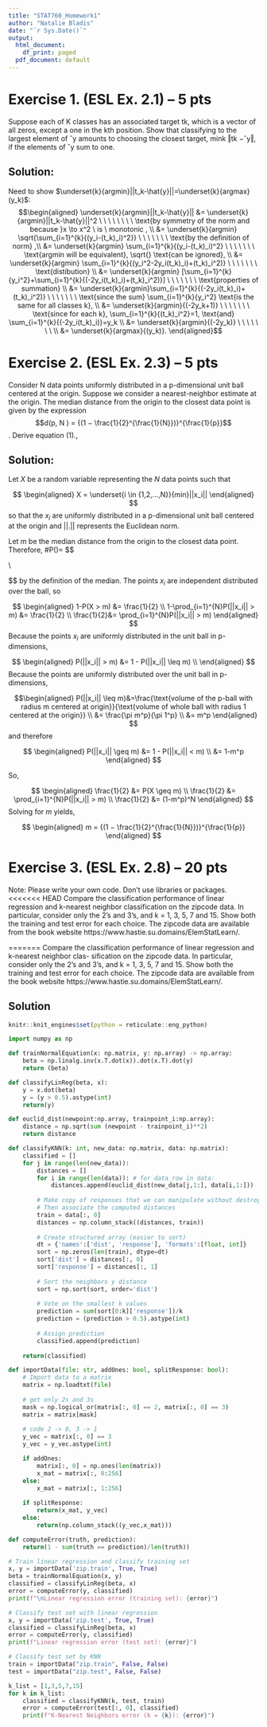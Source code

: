 ```yaml
---
title: "STAT760_Homework1"
author: "Natalie Bladis"
date: "`r Sys.Date()`"
output:
  html_document:
    df_print: paged
  pdf_document: default
---
```


# Exercise 1. (ESL Ex. 2.1) – 5 pts
Suppose each of K classes has an associated target tk, which is a vector of all zeros,
except a one in the kth position. Show that classifying to the largest element of ˆy amounts to choosing the closest target, mink ‖tk −ˆy‖, if the elements of ˆy sum to one.

## Solution:
Need to show $\underset{k}{argmin}||t_k-\hat{y}||=\underset{k}{argmax}(y_k)$:
$$\begin{aligned}
\underset{k}{argmin}||t_k-\hat{y}|| &= \underset{k}{argmin}||t_k-\hat{y}||^2 \ \ \ \ \ \ \ \  \text{by symmetry of the norm and because }x \to x^2 \ is  \ monotonic , \\
&= \underset{k}{argmin} \sqrt{\sum_{i=1}^{k}{(y_i-(t_k)_i)^2}} \ \ \ \ \ \ \ \text{by the definition of norm} ,\\
&= \underset{k}{argmin} \sum_{i=1}^{k}{(y_i-(t_k)_i)^2} \ \ \ \ \ \ \ \text{argmin will be equivalent}, \sqrt{} \text{can be ignored}, \\
&= \underset{k}{argmin} \sum_{i=1}^{k}{(y_i^2-2y_i(t_k)_i)+(t_k)_i^2)} \ \ \ \ \ \ \ \text{distibution} \\
&= \underset{k}{argmin} [\sum_{i=1}^{k}{y_i^2}+\sum_{i=1}^{k}{(-2y_i(t_k)_i)+(t_k)_i^2)}] \ \ \ \ \ \ \ \text{properties of summation} \\
&= \underset{k}{argmin}\sum_{i=1}^{k}{(-2y_i(t_k)_i)+(t_k)_i^2)} \ \ \ \ \ \ \ \text{since the sum} \sum_{i=1}^{k}{y_i^2} \text{is the same for all classes k}, \\
&= \underset{k}{argmin}{(-2y_k+1)} \ \ \ \ \ \ \ \text{since for each k}, \sum_{i=1}^{k}{(t_k)_i^2}=1, \text{and} \sum_{i=1}^{k}{(-2y_i(t_k)_i)}=y_k \\
&= \underset{k}{argmin}{(-2y_k)} \ \ \ \ \ \ \ \\
&= \underset{k}{argmax}{(y_k)}.
\end{aligned}$$

# Exercise 2. (ESL Ex. 2.3) – 5 pts
Consider N data points uniformly distributed in a p-dimensional unit ball centered at the origin. Suppose we consider a nearest-neighbor estimate at the origin. The median distance from the origin to the closest data point is given by the expression
$$d(p, N ) = {(1 − \frac{1}{2}^{\frac{1}{N}})}^{\frac{1}{p}}$$.
Derive equation (1).,

## Solution:

Let $X$ be a random variable representing the $N$ data points such that 

$$ \begin{aligned}
X = \underset{i \in {1,2,...,N}}{min}||x_i||
\end{aligned}
$$
so that the $x_i$ are uniformly distributed in a p-dimensional unit ball centered at the origin and $||.||$ represents the Euclidean norm. 

Let $m$ be the median distance from the origin to the closest data point. Therefore, 
#P(\text{All N points are further than m from the origin})=\frac{1}{2}
$$ \begin{aligned}
P(X \leq m) = \frac{1}{2} \\
1-P(X > m) = \frac{1}{2}
\end{aligned} \\

$$
by the definition of the median. The points $x_i$ are independent distributed over the ball, so

$$ \begin{aligned}
1-P(X > m) &= \frac{1}{2} \\
1-\prod_{i=1}^{N}P(||x_i|| > m) &= \frac{1}{2} \\
\frac{1}{2}&= \prod_{i=1}^{N}P(||x_i|| > m)
\end{aligned}
$$
Because the points $x_i$ are uniformly distributed in the unit ball in  p-dimensions, 

$$ \begin{aligned}
P(||x_i|| > m) &= 1 - P(||x_i|| \leq m) \\
\end{aligned}
$$
Because the points are uniformly distributed over the unit ball in p-dimensions, 

$$\begin{aligned}
P(||x_i|| \leq m)&=\frac{\text{volume of the p-ball with radius m centered at origin}}{\text{volume of whole ball with radius 1 centered at the origin}} \\
&= \frac{\pi m^p}{\pi 1^p} \\
&= m^p
\end{aligned}
$$
and therefore

$$
\begin{aligned}
P(||x_i|| \geq m) &= 1 - P(||x_i|| < m) \\
&= 1-m^p
\end{aligned}
$$

So,

$$ 
\begin{aligned}
\frac{1}{2} &= P(X \geq m)  \\
\frac{1}{2} &= \prod_{i=1}^{N}P(||x_i|| > m) \\
\frac{1}{2} &= (1-m^p)^N
\end{aligned}
$$
Solving for $m$ yields, 

$$ 
\begin{aligned}
m = {(1 − \frac{1}{2}^{\frac{1}{N}})}^{\frac{1}{p}}
\end{aligned}
$$

# Exercise 3. (ESL Ex. 2.8) – 20 pts
Note: Please write your own code. Don’t use libraries or packages.
<<<<<<< HEAD
Compare the classification performance of linear regression and k-nearest neighbor classification on the zipcode data. In particular, consider only the 2’s and 3’s, and k = 1, 3, 5, 7 and 15. Show both the training and test error for each choice. The zipcode data are available from the book website https://www.hastie.su.domains/ElemStatLearn/.

=======
Compare the classification performance of linear regression and k-nearest neighbor clas-
sification on the zipcode data. In particular, consider only the 2’s and 3’s, and k = 1, 3, 5, 7
and 15. Show both the training and test error for each choice. The zipcode data are
available from the book website https://www.hastie.su.domains/ElemStatLearn/.

## Solution


```r
knitr::knit_engines$set(python = reticulate::eng_python)
```

```python
import numpy as np

def trainNormalEquation(x: np.matrix, y: np.array) -> np.array:
	beta = np.linalg.inv(x.T.dot(x)).dot(x.T).dot(y)
	return (beta)

def classifyLinReg(beta, x):
	y = x.dot(beta)
	y = (y > 0.5).astype(int)
	return(y)

def euclid_dist(newpoint:np.array, trainpoint_i:np.array):
	distance = np.sqrt(sum (newpoint - trainpoint_i)**2)
	return distance

def classifyKNN(k: int, new_data: np.matrix, data: np.matrix):
	classified = []
	for j in range(len(new_data)):
		distances = []
		for i in range(len(data)): # for data_row in data:
			distances.append(euclid_dist(new_data[j,1:], data[i,1:]))
		
		# Make copy of responses that we can manipulate without destroying original.
		# Then associate the computed distances
		train = data[:, 0]
		distances = np.column_stack((distances, train))
		
		# Create structured array (easier to sort)
		dt = {'names':['dist', 'response'], 'formats':[float, int]}
		sort = np.zeros(len(train), dtype=dt)
		sort['dist'] = distances[:, 0]
		sort['response'] = distances[:, 1]
		
		# Sort the neighbors y distance
		sort = np.sort(sort, order='dist')
		
		# Vote on the smallest k values
		prediction = sum(sort[0:k]['response'])/k
		prediction = (prediction > 0.5).astype(int)
		
		# Assign prediction
		classified.append(prediction)
	
	return(classified)

def importData(file: str, addOnes: bool, splitResponse: bool):
	# Import data to a matrix
	matrix = np.loadtxt(file)
	
	# get only 2s and 3s
	mask = np.logical_or(matrix[:, 0] == 2, matrix[:, 0] == 3)
	matrix = matrix[mask]
	
	# code 2 -> 0, 3 -> 1
	y_vec = matrix[:, 0] == 3
	y_vec = y_vec.astype(int)

	if addOnes:
		matrix[:, 0] = np.ones(len(matrix))
		x_mat = matrix[:, 0:256]
	else:
		x_mat = matrix[:, 1:256]
	
	if splitResponse:
		return(x_mat, y_vec)
	else:
		return(np.column_stack((y_vec,x_mat)))

def computeError(truth, prediction):
	return(1 - sum(truth == prediction)/len(truth))

# Train linear regression and classify training set
x, y = importData('zip.train', True, True)
beta = trainNormalEquation(x, y)
classified = classifyLinReg(beta, x)
error = computeError(y, classified)
print(f"\nLinear regression error (training set): {error}")

# Classify test set with linear regression
x, y = importData('zip.test', True, True)
classified = classifyLinReg(beta, x)
error = computeError(y, classified)
print(f"Linear regression error (test set): {error}")

# Classify test set by KNN
train = importData("zip.train", False, False)
test = importData("zip.test", False, False)

k_list = [1,3,5,7,15]
for k in k_list:
	classified = classifyKNN(k, test, train)
	error = computeError(test[:, 0], classified)
	print(f"K-Nearest Neighbors error (k = {k}): {error}")
```
